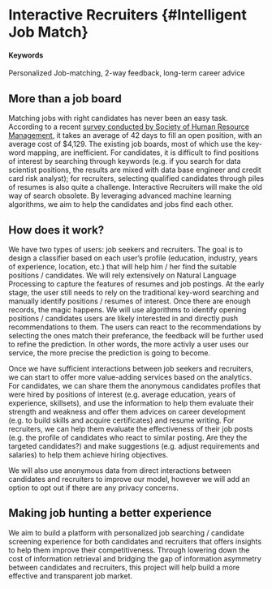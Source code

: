 # Interactive Recruiters {#Intelligent Job Match}

#### Keywords

Personalized Job-matching, 2-way feedback, long-term career advice

## More than a job board

Matching jobs with right candidates has never been an easy task. According to a recent [survey conducted by Society of Human Resource Management](https://www.shrm.org/about-shrm/press-room/press-releases/pages/human-capital-benchmarking-report.aspx), it takes an average of 42 days to fill an open position, with an average cost of $4,129. The existing job boards, most of which use the key-word mapping, are inefficient. For candidates, it is difficult to find positions of interest by searching through keywords (e.g. if you search for data scientist positions, the results are mixed with data base engineer and credit card risk analyst); for recruiters, selecting qualified candidates through piles of resumes is also quite a challenge. Interactive Recruiters will make the old way of search obsolete. By leveraging advanced machine learning algorithms, we aim to help the candidates and jobs find each other.


## How does it work?

We have two types of users: job seekers and recruiters. The goal is to design a classifier based on each user’s profile (education, industry, years of experience, location, etc.) that will help him / her find the suitable positions / candidates. We will rely extensively on Natural Language Processing to capture the features of resumes and job postings. At the early stage, the user still needs to rely on the traditional key-word searching and manually identify positions / resumes of interest. Once there are enough records, the magic happens. We will use algorithms to identify opening positions / candidates users are likely interested in and directly push recommendations to them. The users can react to the recommendations by selecting the ones match their preferance, the feedback will be further used to refine the prediction. In other words, the more activly a user uses our service, the more precise the prediction is going to become.

Once we have sufficient interactions between job seekers and recruiters, we can start to offer more value-adding services based on the analytics. For candidates, we can share them the anonymous candidates profiles that were hired by positions of interest (e.g. average education, years of experience, skillsets), and use the information to help them evaluate their strength and weakness and offer them advices on career development (e.g. to build skills and acquire certificates) and resume writing. For recruiters, we can help them evaluate the effectiveness of their job posts (e.g. the profile of candidates who react to similar posting. Are they the targeted candidates?) and make suggestions (e.g. adjust requirements and salaries) to help them achieve hiring objectives.

We will also use anonymous data from direct interactions between candidates and recruiters to improve our model, however we will add an option to opt out if there are any privacy concerns.


## Making job hunting a better experience

We aim to build a platform with personalized job searching / candidate screening experience for both candidates and recruiters that offers insights to help them improve their competitiveness. Through lowering down the cost of information retrieval and bridging the gap of information asymmetry between candidates and recruiters, this project will help build a more effective and transparent job market.
